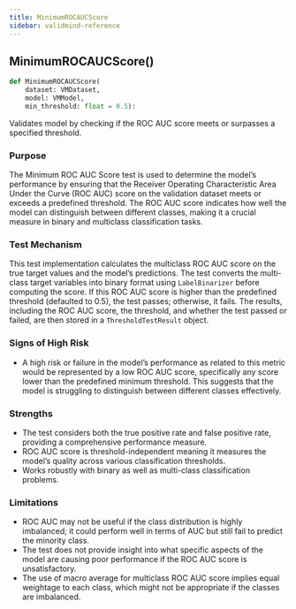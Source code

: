 ```yaml
---
title: MinimumROCAUCScore
sidebar: validmind-reference
---
```


## MinimumROCAUCScore[()]{.muted}

<!-- function.qmd.jinja2 - function signature -->

```python
def MinimumROCAUCScore(
    dataset: VMDataset,
    model: VMModel,
    min_threshold: float = 0.5):
```

Validates model by checking if the ROC AUC score meets or surpasses a specified threshold.

### Purpose

The Minimum ROC AUC Score test is used to determine the model's performance by ensuring that the Receiver Operating Characteristic Area Under the Curve (ROC AUC) score on the validation dataset meets or exceeds a predefined threshold. The ROC AUC score indicates how well the model can distinguish between different classes, making it a crucial measure in binary and multiclass classification tasks.

### Test Mechanism

This test implementation calculates the multiclass ROC AUC score on the true target values and the model's predictions. The test converts the multi-class target variables into binary format using `LabelBinarizer` before computing the score. If this ROC AUC score is higher than the predefined threshold (defaulted to 0.5), the test passes; otherwise, it fails. The results, including the ROC AUC score, the threshold, and whether the test passed or failed, are then stored in a `ThresholdTestResult` object.

### Signs of High Risk

- A high risk or failure in the model's performance as related to this metric would be represented by a low ROC AUC score, specifically any score lower than the predefined minimum threshold. This suggests that the model is struggling to distinguish between different classes effectively.

### Strengths

- The test considers both the true positive rate and false positive rate, providing a comprehensive performance measure.
- ROC AUC score is threshold-independent meaning it measures the model's quality across various classification thresholds.
- Works robustly with binary as well as multi-class classification problems.

### Limitations

- ROC AUC may not be useful if the class distribution is highly imbalanced; it could perform well in terms of AUC but still fail to predict the minority class.
- The test does not provide insight into what specific aspects of the model are causing poor performance if the ROC AUC score is unsatisfactory.
- The use of macro average for multiclass ROC AUC score implies equal weightage to each class, which might not be appropriate if the classes are imbalanced.
